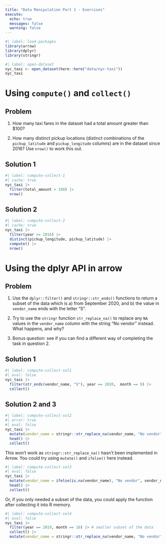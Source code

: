 ```yaml
---
title: "Data Manipulation Part 1 - Exercises"
execute:
  echo: true
  messages: false
  warning: false
---
```


```r
#| label: load-packages
library(arrow)
library(dplyr)
library(stringr)
```

```r
#| label: open-dataset
nyc_taxi <- open_dataset(here::here("data/nyc-taxi"))
nyc_taxi
```

::: {#exercise-compute-collect .callout-tip}
# Using `compute()` and `collect()`

::: panel-tabset
## Problem

1.  How many taxi fares in the dataset had a total amount greater than \$100?

2.  How many distinct pickup locations (distinct combinations of the `pickup_latitude` and `pickup_longitude` columns) are in the dataset since 2016? Use `nrow()` to work this out.

## Solution 1

```r
#| label: compute-collect-1
#| cache: true
nyc_taxi |>
  filter(total_amount > 100) |>
  nrow()
```

## Solution 2

```r
#| label: compute-collect-2
#| cache: true
nyc_taxi |>
  filter(year >= 2016) |>
  distinct(pickup_longitude, pickup_latitude) |>
  compute() |>
  nrow()
```
:::
:::

::: {#exercise-dplyr-api .callout-tip}
# Using the dplyr API in arrow

::: panel-tabset
## Problem

1.  Use the `dplyr::filter()` and `stringr::str_ends()` functions to return a subset of the data which is a) from September 2020, and b) the value in `vendor_name` ends with the letter "S".

2.  Try to use the `stringr` function `str_replace_na()` to replace any `NA` values in the `vendor_name` column with the string "No vendor" instead. What happens, and why?

3.  Bonus question: see if you can find a different way of completing the task in question 2.

## Solution 1

```r
#| label: compute-collect-sol1
#| eval: false
nyc_taxi |>
  filter(str_ends(vendor_name, "S"), year == 2020,  month == 9) |>
  collect()
```

## Solution 2 and 3

```r
#| label: compute-collect-sol2
#| error: true
#| eval: false
nyc_taxi |>
  mutate(vendor_name = stringr::str_replace_na(vendor_name, "No vendor")) |>
  head() |>
  collect()
```

This won't work as `stringr::str_replace_na()` hasn't been implemented in Arrow. You could try using `mutate()` and `ifelse()` here instead.

```r
#| label: compute-collect-sol3
#| eval: false
nyc_taxi |>
  mutate(vendor_name = ifelse(is.na(vendor_name), "No vendor", vendor_name)) |>
  head() |>
  collect()
```

Or, if you only needed a subset of the data, you could apply the function after collecting it into R memory.

```r
#| label: compute-collect-sol4
#| eval: false
nyc_taxi |>
  filter(year == 2019, month == 10) |> # smaller subset of the data
  collect() |>
  mutate(vendor_name = stringr::str_replace_na(vendor_name, "No vendor"))
```
:::
:::
